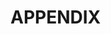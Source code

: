 # APPENDIX {-}

<!-- this prevents the creation of a new page before inserting the pdf -->
\let\newpage\relax

<!-- this imports my publication -->
\includepdf[scale= 0.9, pages={2-last}, pagecommand={\thispagestyle{plain}}, fitpaper = true]{pubs/pfruct-report.pdf}
